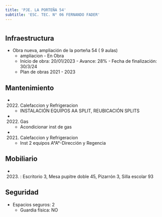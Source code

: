 ```yaml
---
title: 'PJE. LA PORTEÑA 54'
subtitle: 'ESC. TEC. N° 06 FERNANDO FADER'
---
```


#
## Infraestructura

* Obra nueva, ampliación de la porteña 54  ( 9 aulas) 
    + ampliacion - En Obra 
    + Inicio de obra: 20/01/2023 - Avance: 28% - Fecha de finalización: 30/3/24 
    + Plan de obras 2021 - 2023 






## Mantenimiento

*  (2022) Calefaccion y Refrigeracion 
    + INSTALACIÓN EQUIPOS AA SPLIT, REUBICACIÓN SPLITS

*  (2022) Gas 
    + Acondicionar inst de gas

*  (2021) Calefaccion y Refrigeracion 
    + Inst 2 equipos A°A°-Dirección y Regencia





## Mobiliario

*  (2023) : Escritorio 3, Mesa pupitre doble 45, Pizarrón 3, Silla escolar 93 





## Seguridad

*  Espacios seguros: 2 
    + Guardia física: NO



